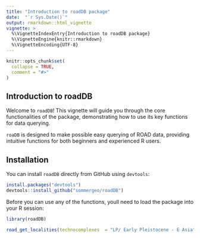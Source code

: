 ```yaml
---
title: "Introduction to roadDB package"
date:  "`r Sys.Date()`"
output: rmarkdown::html_vignette
vignette: >
  %\VignetteIndexEntry{Introduction to roadDB package}
  %\VignetteEngine{knitr::rmarkdown}
  %\VignetteEncoding{UTF-8}
---
```


```r
knitr::opts_chunk$set(
  collapse = TRUE,
  comment = "#>"
)
```
## Introduction to roadDB
Welcome to `roadDB`! This vignette will guide you through the core functionalities of the package, demonstrating how to use its key functions for data querying.

`roaDB` is designed to make possible easy querying of ROAD data, providing intuitive functions for both beginners and experienced R users.

## Installation
You can install `roadDB` directly from GitHub using `devtools`:

```r
install.packages("devtools")
devtools::install_github("sommergeo/roadDB")
```

Before you can use any of the functions, youll need to load the package into your R session:
```r
library(roadDB)
```

```r
road_get_localities(technocomplexes  = "LP/ Early Pleistocene - E Asia")
```

